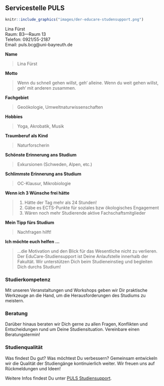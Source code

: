 ## Servicestelle PULS

```r
knitr::include_graphics("images/der-educare-studensupport.png")
```

Lina Fürst<br>
Raum: B3—Raum 13<br>
Telefon: 0921/55-2187<br>
Email: puls.bcg@uni-bayreuth.de

**Name**

> Lina Fürst

**Motto**

> Wenn du schnell gehen willst, geh‘ alleine. Wenn du weit gehen willst, geh‘ mit anderen zusammen.

**Fachgebiet**

> Geoökologie, Umweltnaturwissenschaften

**Hobbies**

>Yoga, Akrobatik, Musik

**Traumberuf als Kind**

>Naturforscherin

**Schönste Erinnerung ans Studium**

> Exkursionen (Schweden, Alpen, etc.)

**Schlimmste Erinnerung ans Studium**

>OC-Klausur, Mikrobiologie

**Wenn ich 3 Wünsche frei hätte**

> 1. Hätte der Tag mehr als 24 Stunden!
> 2. Gäbe es ECTS-Punkte für soziales bzw ökologisches Engagement
> 3. Wären noch mehr Studierende aktive Fachschaftsmitglieder

**Mein Tipp fürs Studium**

> Nachfragen hilft!

**Ich möchte euch helfen ...**

> ...die Motivation und den Blick für das Wesentliche nicht zu verlieren.
> Der EduCare-Studiensupport ist Deine Anlaufstelle innerhalb der Fakultät. Wir unterstützen Dich beim Studieneinstieg und begleiten Dich durchs Studium!

### Studierkompetenz {-}

Mit unseren Veranstaltungen und Workshops geben wir Dir praktische Werkzeuge an die Hand, um die Herausforderungen des Studiums zu meistern.

### Beratung {-}

Darüber hinaus beraten wir Dich gerne zu allen Fragen, Konflikten und Entscheidungen rund um Deine Studiensituation. Vereinbare einen Beratungstermin!

### Studienqualität {-}

Was findest Du gut? Was möchtest Du verbessern? Gemeinsam entwickeln wir die Qualität der Studiengänge kontinuierlich weiter. Wir freuen uns auf Rückmeldungen und Ideen!

Weitere Infos findest Du unter [PULS Studiensupport](https://www.bcg.uni-bayreuth.de/de/studium/unterstuetzungsangebote/PULS/index.html).